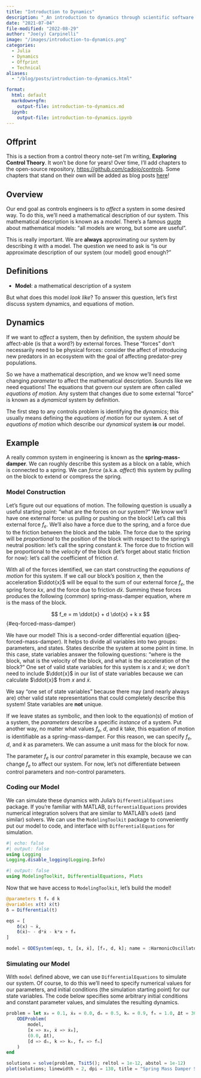 ```yaml
---
title: "Introduction to Dynamics"
description: "_An introduction to dynamics through scientific software._"
date: "2021-07-04"
file-modified: "2022-08-29"
author: "Joe(y) Carpinelli"
image: "/images/introduction-to-dynamics.png"
categories:
  - Julia
  - Dynamics
  - Offprint
  - Technical
aliases:
  - "/blog/posts/introduction-to-dynamics.html"

format:
  html: default
  markdown+gfm: 
    output-file: introduction-to-dynamics.md
  ipynb: 
    output-file: introduction-to-dynamics.ipynb
---
```


:::{.callout-note appearance="simple"}

## Offprint

This is a section from a control theory note-set I'm writing, **Exploring Control Theory**. 
It won't be done for years! Over time, I'll add chapters to the open-source repository, 
<https://github.com/cadojo/controls>. Some chapters that stand on their own will be 
added as blog posts [here](/blog/)!

:::

## Overview 

Our end goal as controls engineers is to _affect_ a system in some desired way. 
To do this, we'll need a mathematical description of our system. This mathematical 
description is known as a _model_. 
There's a famous [quote](https://en.wikipedia.org/wiki/All_models_are_wrong)
about mathematical models: "all models are wrong, but some are useful". 

This is really important. We are __always__ approximating our system by describing it with a model.
The question we need to ask is "is our approximate description of our system (our model) good enough?"

:::{.callout-tip}
## Definitions
- __Model__: a mathematical description of a system
:::

But what does this model _look like_? To answer this question, let's 
first discuss system dynamics, and equations of motion.

## Dynamics
If we want to _affect_ a system, then by definition, the system _should_ be affect-able (is that a word?)
by external forces. These "forces" don't necessarily need to be physical forces: consider the affect 
of introducing new predators in an ecosystem with the goal of affecting predator-prey populations.

So we have a mathematical description, and we know we'll need some changing _parameter_ to affect
the mathematical description. Sounds like we need equations! The equations that govern 
our system are often called _equations of motion_. Any system that changes due to 
some external "force" is known as a _dynamical_ system by definition. 

The first step to any controls problem is identifying the _dynamics_; this usually 
means defining the _equations of motion_ for our system. A set of _equations of motion_
which describe our _dynamical_ system __is__ our model. 

## Example
A really common system in engineering is known as the __spring-mass-damper__. 
We can roughly describe this system as a block on a table, which 
is connected to a spring. We can _force_ (a.k.a. _affect_) this system by pulling on 
the block to extend or compress the spring. 

### Model Construction
Let's figure out our equations of motion. The following question is usually a useful 
starting point: "what are the forces on our system?" We know we'll have one external 
force: us pulling or pushing on the block! Let's call this external force $f_e$. 
We'll also have a force due to the spring, and a force due to the friction 
between the block and the table. The force due to the spring will be _proportional_
to the position of the block with respect to the spring's neutral position: let's 
call the spring constant $k$. The force due to friction will be proportional 
to the _velocity_ of the block (let's forget about static friction for now):
let's call the coefficient of friction $d$.

With all of the forces identified, we can start constructing the _eqautions of motion_
for this system. If we call our block's position $x$, then the acceleration $\ddot{x}$
will be equal to the sum of our external force $f_e$, the spring force $k x$, and the
force due to friction $d \dot{x}$. Summing these forces produces the following (common)
spring-mass-damper equation, where $m$ is the mass of the block. 

$$
f_e = m \ddot{x} + d \dot{x} + k x
$$ {#eq-forced-mass-damper}

We have our model! This is a second-order differential equation (@eq-forced-mass-damper). It helps to divide 
all variables into two groups: parameters, and states. States describe the system 
at some point in time. In this case, state variables answer the following questions:
"where is the block, what is the velocity of the block, and what is the acceleration
of the block?" One set of valid state variables for this system is $x$ and $\dot{x}$; 
we don't need to include $\ddot{x}$ in our list of state variables because we can 
calculate $\ddot{x}$ from $x$ and $\dot{x}$. 

:::{.callout-note}
We say "one set of state variables" because there may (and nearly always are) other valid state representations that could completely describe this system! State variables are __not__ unique.
:::

If we leave states as symbolic, and then look to the equation(s)
of motion of a system, the _parameters_ describe a specific _instance_ of a system.
Put another way, no matter what values $f_e$, $d$, and $k$ take, this equation of motion
is identifiable as a spring-mass-damper. For this reason, we can specify $f_e$, $d$, and $k$
as parameters. We can assume a unit mass for the block for now.

:::{.callout-note}
The parameter $f_e$ is our _control_ parameter in this example, because we can change $f_e$
to affect our system. For now, let's not differentiate between control parameters and 
non-control parameters. 
:::

### Coding our Model

We can simulate these dynamics with Julia's `DifferentialEquations` package. If you're 
familiar with MATLAB, `DifferentialEquations` provides numerical integration solvers 
that are similar to MATLAB's `ode45` (and similar) solvers. We can use the `ModelingToolkit`
package to conveniently put our model to code, and interface with `DifferentialEquations`
for simulation.

```julia
#| echo: false
#| output: false
using Logging
Logging.disable_logging(Logging.Info)
```

```julia
#| output: false
using ModelingToolkit, DifferentialEquations, Plots
```

Now that we have access to `ModelingToolkit`, let's build the model!

```julia
@parameters t fₑ d k
@variables x(t) ẋ(t)
δ = Differential(t)

eqs = [
    δ(x) ~ ẋ,
    δ(ẋ)~ - d*ẋ - k*x + fₑ
]

model = ODESystem(eqs, t, [x, ẋ], [fₑ, d, k]; name = :HarmonicOscillator)
```

### Simulating our Model
With `model` defined above, we can use `DifferentialEquations`
to simulate our system. Of course, to do this we'll need to specify
numerical values for our parameters, and initial conditions (the simulation
starting point) for our state variables. The code below specifies some arbitrary
initial conditions and constant parameter values, and simulates the resulting dynamics. 

```julia
problem = let x₀ = 0.1, ẋ₀ = 0.0, dₙ = 0.5, kₙ = 0.9, fₙ = 1.0, Δt = 30.0
    ODEProblem(
        model,
        [x => x₀, ẋ => ẋ₀],
        (0.0, Δt),
        [d => dₙ, k => kₙ, fₑ => fₙ]
    )
end

solutions = solve(problem, Tsit5(); reltol = 1e-12, abstol = 1e-12)
plot(solutions; linewidth = 2, dpi = 130, title = "Spring Mass Damper Simulation")
```
